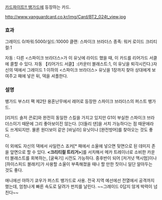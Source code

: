 [[카드파이트!! 뱅가드]]에 등장하는 카드.

http://www.vanguardcard.co.kr/img/Card/BT2_024t_view.jpg

=== 효과 ===
그레이드 0/파워:5000/실드:10000
클랜: 스파이크 브라더스
종족: 워커 로이드
크리티컬:1

자동 : 다른 <스파이크 브라더스>가 이 유닛에 라이드 했을 때, 이 카드를 리어가드 서클에 콜할 수 있다.
자동 【리어가드 서클】:(카운터 블래스트:1, 이 유닛을 퇴각시킨다.)자신의 덱에서 그레이드 1 이하의 <스파이크 브라더스> 유닛을 1장까지 찾아 상대에게 보여주고 패에 넣은 뒤, 덱을 셔플한다.

=== 설명 ===

뱅가드 부스터 팩 제2탄 용혼난무에서 레어로 등장한 스파이크 브라더스의 퍼스트 뱅가드.

[리저드 솔저 콘로]와 완전히 동일한 스킬을 가지고 있지만 G1이 부실한 스파이크 브라더스이기 때문에 그리 좋아보이진 않는다. [더들리 댄]을 서치 가능하다는 점 때문에라도 쓰게되지만. 물론 원더보이 같은 [바닐라] 유닛이나 [완전방어]를 찾아오는 것도 좋다.

이 외에도 자신의 덱에서 사일런스 죠커[* 패에서 소울에 넣으면 뒷면으로 된 데미지 존을 앞면으로 할 수 있다. '''<크리티컬 트리거>''']를 서치해서 메카 트레이너로 소비한 카운터 블래스트를 회복하는, [굴욕기] 시전도 가능하다. 중후반이 되어 [저거넛 맥시멈]이나 [하이스피드 블래키]가 사용할 소울이 부족해졌을 때나 할 만한 짓이니 일단 알아두는 것도 좋다.

애니에선 야하기 쿄우가 퍼스트 뱅가드로 사용. 전국 지역 예선에선 전열에서 공격까지 했는데, 엄청나게 빠른 속도로 달려가 펀치를 날린다. ~~그레이드 0답지 않게 박력이 넘친다~~
